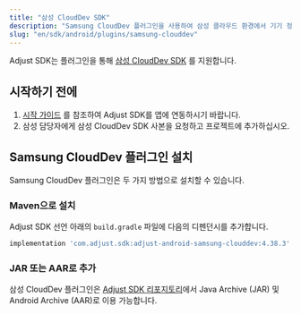 ```yaml
---
title: "삼성 CloudDev SDK"
description: "Samsung CloudDev 플러그인을 사용하여 삼성 클라우드 환경에서 기기 정보 읽기"
slug: "en/sdk/android/plugins/samsung-clouddev"
---
```

Adjust SDK는 플러그인을 통해 [삼성 CloudDev SDK](https://developer.samsung.com/instant-plays/samsung-clouddev-sdk/get-started.html) 를 지원합니다.

시작하기 전에
-------

1. [시작 가이드](/en/sdk/android) 를 참조하여 Adjust SDK를 앱에 연동하시기 바랍니다.
2. 삼성 담당자에게 삼성 CloudDev SDK 사본을 요청하고 프로젝트에 추가하십시오.

Samsung CloudDev 플러그인 설치
------------------------

Samsung CloudDev 플러그인은 두 가지 방법으로 설치할 수 있습니다.

### Maven으로 설치

Adjust SDK 선언 아래의 `build.gradle` 파일에 다음의 디펜던시를 추가합니다.

```groovy
implementation 'com.adjust.sdk:adjust-android-samsung-clouddev:4.38.3'
```

### JAR 또는 AAR로 추가

삼성 CloudDev 플러그인은 [Adjust SDK 리포지토리](https://github.com/adjust/android_sdk/releases/latest)에서 Java Archive \(JAR\) 및 Android Archive \(AAR\)로 이용 가능합니다.

